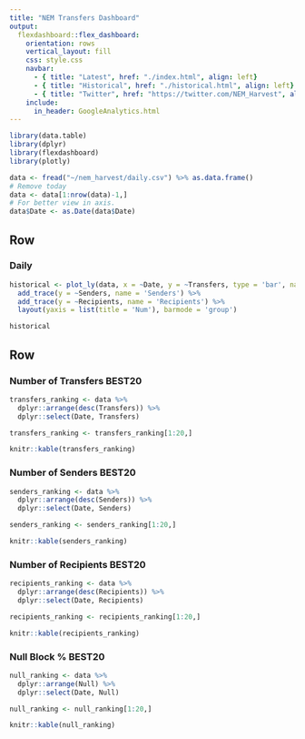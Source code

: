 ```yaml
---
title: "NEM Transfers Dashboard"
output: 
  flexdashboard::flex_dashboard:
    orientation: rows
    vertical_layout: fill
    css: style.css
    navbar:
      - { title: "Latest", href: "./index.html", align: left}
      - { title: "Historical", href: "./historical.html", align: left}
      - { title: "Twitter", href: "https://twitter.com/NEM_Harvest", align: right}
    include:
      in_header: GoogleAnalytics.html
---
```


```r
library(data.table)
library(dplyr)
library(flexdashboard)
library(plotly)

data <- fread("~/nem_harvest/daily.csv") %>% as.data.frame()
# Remove today
data <- data[1:nrow(data)-1,]
# For better view in axis.
data$Date <- as.Date(data$Date) 

```

Row {.tabset}
-----------------------------------------------------------------------

### Daily

```r
historical <- plot_ly(data, x = ~Date, y = ~Transfers, type = 'bar', name = 'Transfers') %>%
  add_trace(y = ~Senders, name = 'Senders') %>%
  add_trace(y = ~Recipients, name = 'Recipients') %>% 
  layout(yaxis = list(title = 'Num'), barmode = 'group')

historical
```

Row {data-height=350}
-----------------------------------------------------------------------

### Number of Transfers BEST20

```r
transfers_ranking <- data %>% 
  dplyr::arrange(desc(Transfers)) %>% 
  dplyr::select(Date, Transfers)

transfers_ranking <- transfers_ranking[1:20,]

knitr::kable(transfers_ranking)
```

### Number of Senders BEST20

```r
senders_ranking <- data %>% 
  dplyr::arrange(desc(Senders)) %>% 
  dplyr::select(Date, Senders)

senders_ranking <- senders_ranking[1:20,]

knitr::kable(senders_ranking)
```

### Number of Recipients BEST20

```r
recipients_ranking <- data %>% 
  dplyr::arrange(desc(Recipients)) %>% 
  dplyr::select(Date, Recipients)

recipients_ranking <- recipients_ranking[1:20,]

knitr::kable(recipients_ranking)
```

### Null Block % BEST20

```r
null_ranking <- data %>% 
  dplyr::arrange(Null) %>% 
  dplyr::select(Date, Null)

null_ranking <- null_ranking[1:20,]

knitr::kable(null_ranking)
```
